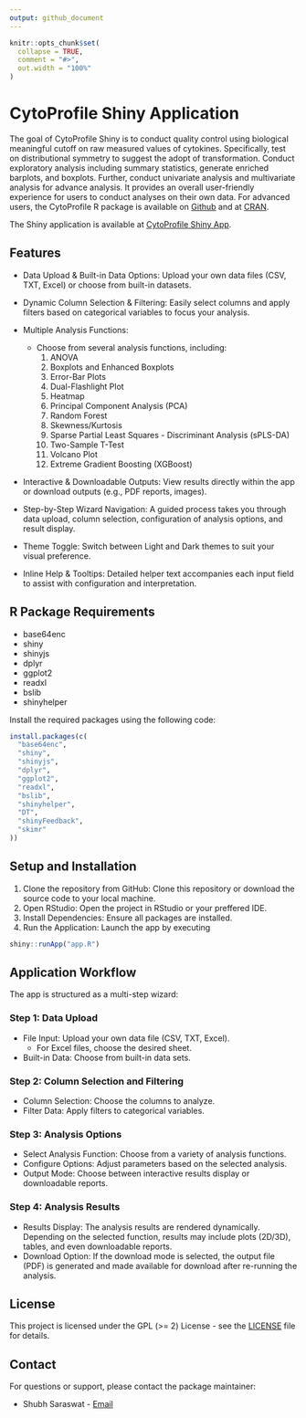 ```yaml
---
output: github_document
---
```


<!-- README.md is generated from README.Rmd. Please edit that file -->


```r
knitr::opts_chunk$set(
  collapse = TRUE,
  comment = "#>",
  out.width = "100%"
)
```

# CytoProfile Shiny Application

The goal of CytoProfile Shiny is to conduct quality control using biological
meaningful cutoff on raw measured values of cytokines. Specifically, test on 
distributional symmetry to suggest the adopt of transformation. 
Conduct exploratory analysis including summary statistics, generate enriched 
barplots, and boxplots. Further, conduct univariate analysis and 
multivariate analysis for advance analysis. It provides an overall user-friendly
experience for users to conduct analyses on their own data. For advanced users, 
the CytoProfile R package is available on [Github](https://github.com/saraswatsh/CytoProfile) and 
at [CRAN](https://cran.r-project.org/package=CytoProfile).

The Shiny application is available at [CytoProfile Shiny App](https://saraswatsh-cytoprofileshinyapp.share.connect.posit.cloud).


## Features

* Data Upload & Built-in Data Options:
    Upload your own data files (CSV, TXT, Excel) or choose from built-in datasets.

* Dynamic Column Selection & Filtering:
    Easily select columns and apply filters based on categorical variables to focus your analysis.

* Multiple Analysis Functions:
  - Choose from several analysis functions, including:
    1. ANOVA
    2. Boxplots and Enhanced Boxplots
    3. Error-Bar Plots
    4. Dual-Flashlight Plot
    5. Heatmap
    6. Principal Component Analysis (PCA)
    7. Random Forest
    8. Skewness/Kurtosis
    9. Sparse Partial Least Squares - Discriminant Analysis (sPLS-DA)
    10. Two-Sample T-Test
    11. Volcano Plot
    12. Extreme Gradient Boosting (XGBoost)

* Interactive & Downloadable Outputs:
    View results directly within the app or download outputs (e.g., PDF reports, images).

* Step-by-Step Wizard Navigation:
    A guided process takes you through data upload, column selection, configuration of analysis options, and result display.

* Theme Toggle:
    Switch between Light and Dark themes to suit your visual preference.

* Inline Help & Tooltips:
    Detailed helper text accompanies each input field to assist with configuration and interpretation.

## R Package Requirements

* base64enc
* shiny
* shinyjs
* dplyr
* ggplot2
* readxl
* bslib
* shinyhelper

Install the required packages using the following code:

```r
install.packages(c(
  "base64enc",
  "shiny",
  "shinyjs",
  "dplyr",
  "ggplot2",
  "readxl",
  "bslib",
  "shinyhelper",
  "DT",
  "shinyFeedback",
  "skimr"
))
```

## Setup and Installation

1. Clone the repository from GitHub:
    Clone this repository or download the source code to your local machine.
2. Open RStudio:
    Open the project in RStudio or your preffered IDE. 
3. Install Dependencies: 
    Ensure all packages are installed. 
4. Run the Application:
   Launch the app by executing 
```r
shiny::runApp("app.R")
```

## Application Workflow

The app is structured as a multi-step wizard: 

### Step 1: Data Upload

* File Input: Upload your own data file (CSV, TXT, Excel). 
  * For Excel files, choose the desired sheet. 
* Built-in Data: Choose from built-in data sets.

### Step 2: Column Selection and Filtering

* Column Selection: Choose the columns to analyze.
* Filter Data: Apply filters to categorical variables.

### Step 3: Analysis Options

* Select Analysis Function: Choose from a variety of analysis functions.
* Configure Options: Adjust parameters based on the selected analysis.
* Output Mode: Choose between interactive results display or downloadable reports.

### Step 4: Analysis Results

* Results Display: The analysis results are rendered dynamically. Depending on the selected function, results may include plots (2D/3D), tables, and even downloadable reports.
* Download Option: If the download mode is selected, the output file (PDF) is generated and made available for download 
after re-running the analysis.

## License

This project is licensed under the GPL (>= 2) License - see the [LICENSE](LICENSE.md) file for details.

## Contact

For questions or support, please contact the package maintainer:

* Shubh Saraswat - [Email](shubh.saraswat00@gmail.com)